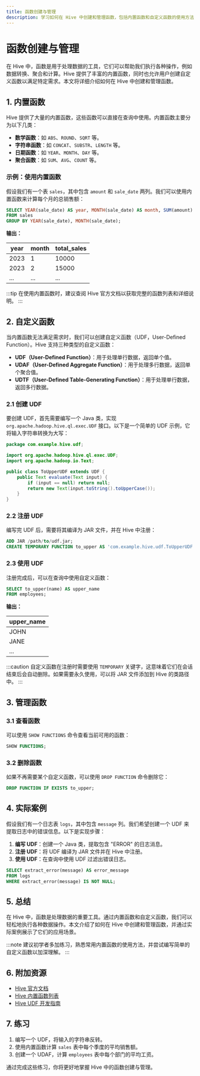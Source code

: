 ```yaml
---
title: 函数创建与管理
description: 学习如何在 Hive 中创建和管理函数，包括内置函数和自定义函数的使用方法。
---
```


# 函数创建与管理

在 Hive 中，函数是用于处理数据的工具，它们可以帮助我们执行各种操作，例如数据转换、聚合和计算。Hive 提供了丰富的内置函数，同时也允许用户创建自定义函数以满足特定需求。本文将详细介绍如何在 Hive 中创建和管理函数。

## 1. 内置函数

Hive 提供了大量的内置函数，这些函数可以直接在查询中使用。内置函数主要分为以下几类：

- **数学函数**：如 `ABS`、`ROUND`、`SQRT` 等。
- **字符串函数**：如 `CONCAT`、`SUBSTR`、`LENGTH` 等。
- **日期函数**：如 `YEAR`、`MONTH`、`DAY` 等。
- **聚合函数**：如 `SUM`、`AVG`、`COUNT` 等。

### 示例：使用内置函数

假设我们有一个表 `sales`，其中包含 `amount` 和 `sale_date` 两列。我们可以使用内置函数来计算每个月的总销售额：

```sql
SELECT YEAR(sale_date) AS year, MONTH(sale_date) AS month, SUM(amount) AS total_sales
FROM sales
GROUP BY YEAR(sale_date), MONTH(sale_date);
```

**输出：**

| year | month | total_sales |
|------|-------|-------------|
| 2023 | 1     | 10000       |
| 2023 | 2     | 15000       |
| ...  | ...   | ...         |

:::tip
在使用内置函数时，建议查阅 Hive 官方文档以获取完整的函数列表和详细说明。
:::

## 2. 自定义函数

当内置函数无法满足需求时，我们可以创建自定义函数（UDF，User-Defined Function）。Hive 支持三种类型的自定义函数：

- **UDF（User-Defined Function）**：用于处理单行数据，返回单个值。
- **UDAF（User-Defined Aggregate Function）**：用于处理多行数据，返回单个聚合值。
- **UDTF（User-Defined Table-Generating Function）**：用于处理单行数据，返回多行数据。

### 2.1 创建 UDF

要创建 UDF，首先需要编写一个 Java 类，实现 `org.apache.hadoop.hive.ql.exec.UDF` 接口。以下是一个简单的 UDF 示例，它将输入字符串转换为大写：

```java
package com.example.hive.udf;

import org.apache.hadoop.hive.ql.exec.UDF;
import org.apache.hadoop.io.Text;

public class ToUpperUDF extends UDF {
    public Text evaluate(Text input) {
        if (input == null) return null;
        return new Text(input.toString().toUpperCase());
    }
}
```

### 2.2 注册 UDF

编写完 UDF 后，需要将其编译为 JAR 文件，并在 Hive 中注册：

```sql
ADD JAR /path/to/udf.jar;
CREATE TEMPORARY FUNCTION to_upper AS 'com.example.hive.udf.ToUpperUDF';
```

### 2.3 使用 UDF

注册完成后，可以在查询中使用自定义函数：

```sql
SELECT to_upper(name) AS upper_name
FROM employees;
```

**输出：**

| upper_name |
|------------|
| JOHN       |
| JANE       |
| ...        |

:::caution
自定义函数在注册时需要使用 `TEMPORARY` 关键字，这意味着它们在会话结束后会自动删除。如果需要永久使用，可以将 JAR 文件添加到 Hive 的类路径中。
:::

## 3. 管理函数

### 3.1 查看函数

可以使用 `SHOW FUNCTIONS` 命令查看当前可用的函数：

```sql
SHOW FUNCTIONS;
```

### 3.2 删除函数

如果不再需要某个自定义函数，可以使用 `DROP FUNCTION` 命令删除它：

```sql
DROP FUNCTION IF EXISTS to_upper;
```

## 4. 实际案例

假设我们有一个日志表 `logs`，其中包含 `message` 列。我们希望创建一个 UDF 来提取日志中的错误信息。以下是实现步骤：

1. **编写 UDF**：创建一个 Java 类，提取包含 "ERROR" 的日志消息。
2. **注册 UDF**：将 UDF 编译为 JAR 文件并在 Hive 中注册。
3. **使用 UDF**：在查询中使用 UDF 过滤出错误日志。

```sql
SELECT extract_error(message) AS error_message
FROM logs
WHERE extract_error(message) IS NOT NULL;
```

## 5. 总结

在 Hive 中，函数是处理数据的重要工具。通过内置函数和自定义函数，我们可以轻松地执行各种数据操作。本文介绍了如何在 Hive 中创建和管理函数，并通过实际案例展示了它们的应用场景。

:::note
建议初学者多加练习，熟悉常用内置函数的使用方法，并尝试编写简单的自定义函数以加深理解。
:::

## 6. 附加资源

- [Hive 官方文档](https://hive.apache.org/)
- [Hive 内置函数列表](https://hive.apache.org/docs/latest/api/sql/)
- [Hive UDF 开发指南](https://hive.apache.org/docs/latest/udf/udf.html)

## 7. 练习

1. 编写一个 UDF，将输入的字符串反转。
2. 使用内置函数计算 `sales` 表中每个季度的平均销售额。
3. 创建一个 UDAF，计算 `employees` 表中每个部门的平均工资。

通过完成这些练习，你将更好地掌握 Hive 中的函数创建与管理。